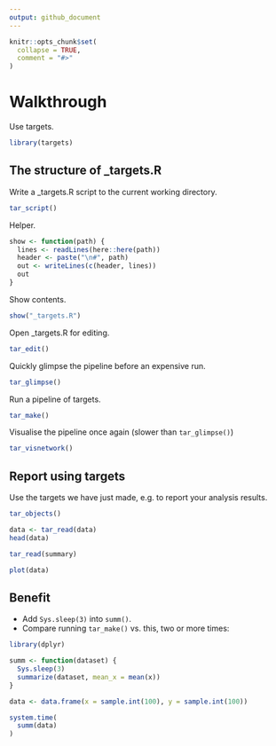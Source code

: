 ```yaml
---
output: github_document
---
```


<!-- README.md is generated from README.Rmd. Please edit that file -->

```r
knitr::opts_chunk$set(
  collapse = TRUE,
  comment = "#>"
)
```

# Walkthrough

Use targets.

```r
library(targets)
```

## The structure of _targets.R

Write a _targets.R script to the current working directory.

```r
tar_script()
```

Helper.

```r
show <- function(path) {
  lines <- readLines(here::here(path))
  header <- paste("\n#", path)
  out <- writeLines(c(header, lines))
  out
}
```

Show contents.

```r
show("_targets.R")
```


Open _targets.R for editing.

```r
tar_edit()
```

Quickly glimpse the pipeline before an expensive run.

```r
tar_glimpse()
```

Run a pipeline of targets.

```r
tar_make()
```

Visualise the pipeline once again (slower than `tar_glimpse()`)

```r
tar_visnetwork()
```

## Report using targets

Use the targets we have just made, e.g. to report your analysis results.

```r
tar_objects()

data <- tar_read(data)
head(data)

tar_read(summary)

plot(data)
```

## Benefit

* Add `Sys.sleep(3)` into `summ()`.
* Compare running `tar_make()` vs. this, two or more times:

```r
library(dplyr)

summ <- function(dataset) {
  Sys.sleep(3)
  summarize(dataset, mean_x = mean(x))
}

data <- data.frame(x = sample.int(100), y = sample.int(100))

system.time(
  summ(data)
)
```

